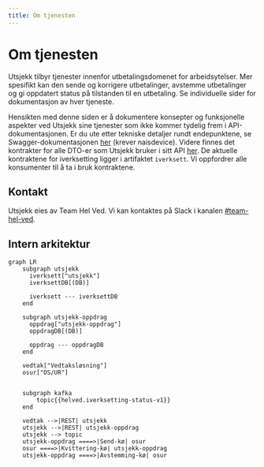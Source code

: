 ```yaml
---
title: Om tjenesten
---
```

# Om tjenesten

Utsjekk tilbyr tjenester innenfor utbetalingsdomenet for arbeidsytelser. Mer spesifikt kan den sende og korrigere utbetalinger, avstemme utbetalinger og gi oppdatert status på tilstanden til en utbetaling.
Se individuelle sider for dokumentasjon av hver tjeneste.

Hensikten med denne siden er å dokumentere konsepter og funksjonelle aspekter ved Utsjekk sine tjenester som ikke kommer tydelig frem i API-dokumentasjonen. Er du ute etter tekniske detaljer rundt endepunktene, se Swagger-dokumentasjonen
[her](https://utsjekk.intern.dev.nav.no/swagger-ui/index.html) (krever naisdevice). Videre finnes det kontrakter for alle DTO-er som Utsjekk bruker i sitt API [her](https://github.com/navikt/utsjekk-kontrakter).
De aktuelle kontraktene for iverksetting ligger i artifaktet `iverksett`. Vi oppfordrer alle konsumenter til å ta i bruk kontraktene.

## Kontakt

Utsjekk eies av Team Hel Ved. Vi kan kontaktes på Slack i kanalen [#team-hel-ved](https://nav-it.slack.com/archives/C06SJTR2X3L).


## Intern arkitektur

```mermaid
graph LR
    subgraph utsjekk
      iverksett["utsjekk"]
      iverksettDB[(DB)]

      iverksett --- iverksettDB
    end

    subgraph utsjekk-oppdrag
      oppdrag["utsjekk-oppdrag"]
      oppdragDB[(DB)]

      oppdrag --- oppdragDB
    end

    vedtak["Vedtaksløsning"]
    osur["OS/UR"]


    subgraph kafka
        topic{{helved.iverksetting-status-v1}}
    end

    vedtak -->|REST| utsjekk
    utsjekk -->|REST| utsjekk-oppdrag
    utsjekk --> topic
    utsjekk-oppdrag ====>|Send-kø| osur
    osur ====>|Kvittering-kø| utsjekk-oppdrag
    utsjekk-oppdrag ====>|Avstemming-kø| osur
```
